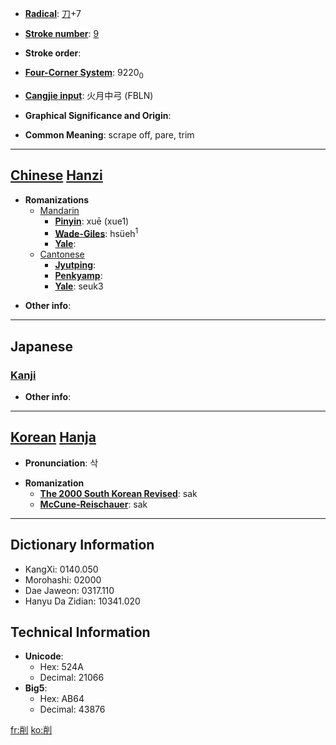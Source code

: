 * '''[[Wiktionary:Chinese radical index| Radical]]''': [[Wiktionary:Chinese radical index 刀|刀]]+7

* '''[[Wiktionary:Chinese total strokes index|Stroke number]]''': [[Wiktionary:Chinese total strokes index 9|9]]

* '''Stroke order''': 

* '''[[Wiktionary:Chinese four corner index|Four-Corner System]]''': 9220<sub>0</sub>

* '''[[Wiktionary:Chinese Cangjie index|Cangjie input]]''': 火月中弓 (FBLN)

* '''Graphical Significance and Origin''': 

* '''Common Meaning''': scrape off, pare, trim

----

== [[Chinese]] [[Hanzi]] ==

* '''Romanizations'''
** [[Mandarin]]
*** '''[[Pinyin]]''': xuē (xue1)
*** '''[[Wade-Giles]]''': hsüeh<sup>1</sup>
*** '''[[Yale]]''': 
**[[Cantonese]]
***'''[[Jyutping]]''':
***'''[[Penkyamp]]''': 
***'''[[Yale]]''': seuk3

* '''Other info''': 

----

==Japanese==
===[[Kanji]]===
{{kanji|on readings=[[さく]] (saku), [[しょう]] (shō)
|kun readings=[[けずる]] (kezuru)
}}

* '''Other info''':  

----

== [[Korean]] [[Hanja]] ==

* '''Pronunciation''': 삭

* '''Romanization'''
** '''[[The 2000 South Korean Revised Romanization|The 2000 South Korean Revised]]''': sak
** '''[[McCune-Reischauer]]''': sak

----

== Dictionary Information ==

* KangXi: 0140.050
* Morohashi: 02000
* Dae Jaweon: 0317.110
* Hanyu Da Zidian: 10341.020

== Technical Information ==

* '''Unicode''':
** Hex: 524A
** Decimal: 21066
* '''Big5''':
** Hex: AB64
** Decimal: 43876

[[fr:削]]
[[ko:削]]